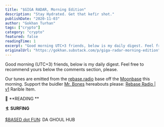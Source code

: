 ```yaml
---
title: "$GIGA RADAR, Morning Edition"
description: "Stay Hydrated. Get that kefir shot."
publishDate: "2020-11-03"
author: "Gokhan Turhan"
tags: ["crypto"]
category: "crypto"
featured: false
readingTime: 1
excerpt: "Good morning UTC+3 friends, below is my daily digest. Feel free to recommend yours below the comments section, please. Our tunes are emitted from the rebase.radio base off the..."
originalUrl: "https://gokhan.substack.com/p/giga-radar-morning-edition"
---
```


Good morning (UTC+3) friends, below is my daily digest. Feel free to recommend yours below the comments section, please.

Our tunes are emitted from the [rebase.radio](https://rebase.radio/) base off the [Moonbase](https://moon.based.money) this morning. Support the buidler [Mr. Bones](https://twitter.com/M7Bones) hereabouts please: [Rebase Radio | v1](https://app.rarible.com/token/0xd07dc4262bcdbf85190c01c996b4c06a461d2430:59031:0x6667c694b55e68f6409bc96ace9a9ac3bb1fc132) Rarible Item.

📖 **READING **

🏄 **SURFING**

[$BASED dot FUN](https://based.fun/): DA GHOUL HUB